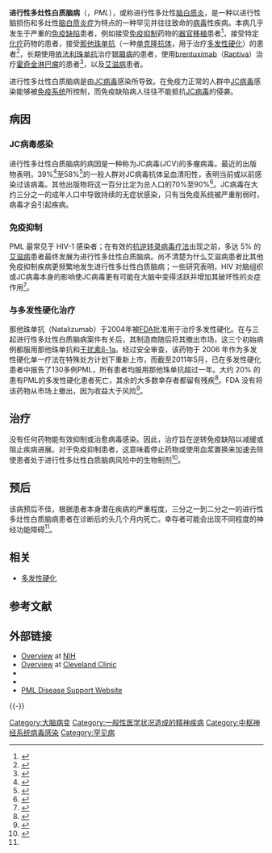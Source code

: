 {{expand|time=2018-02-14T13:32:29+00:00}}
{{Infobox medical condition
| Name = 进行性多灶性白质脑病
| Image = 
| Caption = 
| DiseasesDB = 10718
| ICD10 = {{ICD10|A|81|2|a|80}}
| ICD9 = {{ICD9|046.3}}
| ICDO = 
| OMIM = 
| MedlinePlus = 000674
| eMedicineSubj = radio
| eMedicineTopic = 573
| MeshID = D007968
}}
'''进行性多灶性白质脑病'''（{{lang-en|''Progressive multifocal leukoencephalopathy''}}，''PML''），或称进行性多灶性[[脑白质炎|脑白质炎]]，是一种以进行性脑损伤和多灶性[[脑白质|脑白质]][[炎症|炎症]]为特点的一种罕见并往往致命的[[病毒|病毒]]性疾病。本病几乎发生于严重的[[免疫缺陷|免疫缺陷]]患者，例如接受[[免疫抑制|免疫抑制]]药物的[[器官移植|器官移植]]患者<ref>{{Cite journal|last=Mateen|first=Farrah J.|last2=Muralidharan|first2=RajaNandini|last3=Carone|first3=Marco|last4=van de Beek|first4=Diederik|last5=Harrison|first5=Daniel M.|last6=Aksamit|first6=Allen J.|last7=Gould|first7=Mary S.|last8=Clifford|first8=David B.|last9=Nath|first9=Avindra|date=2011-08|title=Progressive multifocal leukoencephalopathy in transplant recipients|url=https://onlinelibrary.wiley.com/doi/10.1002/ana.22408|journal=Annals of Neurology|language=en|volume=70|issue=2|doi=10.1002/ana.22408|pmc=PMC4910883|pmid=21823157}}</ref>，接受特定[[化疗|化疗]]药物的患者，接受[[那他珠单抗|那他珠单抗]]（一种[[单克隆抗体|单克隆抗体]]，用于治疗[[多发性硬化|多发性硬化]]）的患者<ref>{{Cite web|title=SDEF: Third Psoriatic PML Case Raises More Concerns About Efalizumab|url=http://www.medpagetoday.com/MeetingCoverage/SDEF/12849|archive-url=https://web.archive.org/web/20140312212602/http://www.medpagetoday.com/MeetingCoverage/SDEF/12849|archive-date=2014-03-12|accessdate=2014-04-11|dead-url=yes}}</ref>，长期使用[[依法利珠单抗|依法利珠单抗]]治疗[[银屑病|银屑病]]的患者，使用[[brentuximab|brentuximab]]（[[Raptiva|Raptiva]]）治疗[[霍奇金淋巴瘤|霍奇金淋巴瘤]]的患者<ref>{{cite web|title=FDA Approval for Brentuximab Vedotin|url=http://www.cancer.gov/cancertopics/druginfo/fda-brentuximabvedotin|archive-url=https://web.archive.org/web/20140406215722/http://www.cancer.gov/cancertopics/druginfo/fda-brentuximabvedotin|archive-date=2014-04-06|accessdate=2014-04-11|dead-url=no}}</ref>，以及[[艾滋病|艾滋病]]患者。

进行性多灶性白质脑病是由[[JC病毒|JC病毒]]感染所导致。在免疫力正常的人群中[[JC病毒|JC病毒]]感染能够被[[免疫系统|免疫系统]]所控制，而免疫缺陷病人往往不能抵抗[[JC病毒|JC病毒]]的侵袭。

==病因==
===JC病毒感染===
进行性多灶性白质脑病的病因是一种称为JC病毒(JCV)的多瘤病毒。最近的出版物表明，39%<ref>{{Cite journal|last=Kean|first=Jaime M.|last2=Rao|first2=Suchitra|last3=Wang|first3=Michael|last4=Garcea|first4=Robert L.|date=2009-03-27|editor-last=Atwood|editor-first=Walter J.|title=Seroepidemiology of Human Polyomaviruses|url=https://dx.plos.org/10.1371/journal.ppat.1000363|journal=PLoS Pathogens|language=en|volume=5|issue=3|doi=10.1371/journal.ppat.1000363|issn=1553-7374|pmc=PMC2655709|pmid=19325891}}</ref>至58%<ref>{{Cite journal|last=Egli|first=Adrian|last2=Infanti|first2=Laura|last3=Dumoulin|first3=Alexis|last4=Buser|first4=Andreas|last5=Samaridis|first5=Jacqueline|last6=Stebler|first6=Christine|last7=Gosert|first7=Rainer|last8=Hirsch|first8=Hans H.|date=2009-03-15|title=Prevalence of Polyomavirus BK and JC Infection and Replication in 400 Healthy Blood Donors|url=https://academic.oup.com/jid/article-lookup/doi/10.1086/597126|journal=The Journal of Infectious Diseases|language=en|volume=199|issue=6|doi=10.1086/597126|issn=0022-1899|pmid=19434930}}</ref>的一般人群对JC病毒抗体呈血清阳性，表明当前或以前感染过该病毒。其他出版物将这一百分比定为总人口的70%至90%<ref name="shakel">{{Cite journal|last=Shackelton|first=Laura A.|last2=Rambaut|first2=Andrew|last3=Pybus|first3=Oliver G.|last4=Holmes|first4=Edward C.|date=2006-10-15|title=JC Virus Evolution and Its Association with Human Populations|url=https://journals.asm.org/doi/10.1128/JVI.00441-06|journal=Journal of Virology|language=en|volume=80|issue=20|doi=10.1128/JVI.00441-06|issn=0022-538X|pmc=PMC1617318|pmid=17005670}}</ref>。JC病毒在大约三分之一的成年人口中导致持续的无症状感染，只有当免疫系统被严重削弱时，病毒才会引起疾病。

===免疫抑制===
PML 最常见于 HIV-1 感染者；在有效的[[抗逆转录病毒疗法|抗逆转录病毒疗法]]出现之前，多达 5% 的[[艾滋病|艾滋病]]患者最终发展为进行性多灶性白质脑病。尚不清楚为什么艾滋病患者比其他免疫抑制疾病更频繁地发生进行性多灶性白质脑病；一些研究表明，HIV 对脑组织或JC病毒本身的影响使JC病毒更有可能在大脑中变得活跃并增加其破坏性的炎症作用<ref name="pmid12709870">{{Cite journal|last=Berger|first=Joseph R|date=2003-01|title=Progressive Multifocal Leukoencephalopathy in Acquired Immunodeficiency Syndrome: Explaining the High Incidence and Disproportionate Frequency of the Illness Relative to Other Immunosuppressive Conditions|url=http://link.springer.com/10.1080/13550280390195261|journal=Journal of Neurovirology|language=en|volume=9|issue=s1|doi=10.1080/13550280390195261|issn=1355-0284|pmid=12709870|s2cid=17171153}}</ref>。

===与多发性硬化治疗===
那他珠单抗（Natalizumab）于2004年被[[FDA|FDA]]批准用于治疗多发性硬化。在与三起进行性多灶性白质脑病案件有关后，其制造商随后将其撤出市场，这三个初始病例都服用那他珠单抗和[[干扰素β-1a|干扰素β-1a]]。经过安全审查，该药物于 2006 年作为多发性硬化单一疗法在特殊处方计划下重新上市，而截至2011年5月，已在多发性硬化患者中报告了130多例PML，所有患者均服用那他珠单抗超过一年。大约 20% 的患有PML的多发性硬化患者死亡，其余的大多数幸存者都留有残疾<ref name="pmid21777829">{{Cite journal|last=Kappos|first=Ludwig|last2=Bates|first2=David|last3=Edan|first3=Gilles|last4=Eraksoy|first4=Mefkûre|last5=Garcia-Merino|first5=Antonio|last6=Grigoriadis|first6=Nikolaos|last7=Hartung|first7=Hans-Peter|last8=Havrdová|first8=Eva|last9=Hillert|first9=Jan|last10=Hohlfeld|first10=Reinhard|last11=Kremenchutzky|first11=Marcelo|date=2011-08|title=Natalizumab treatment for multiple sclerosis: updated recommendations for patient selection and monitoring|url=https://pubmed.ncbi.nlm.nih.gov/21777829|journal=The Lancet. Neurology|volume=10|issue=8|doi=10.1016/S1474-4422(11)70149-1|issn=1474-4465|pmid=21777829|s2cid=15639613}}</ref>。FDA 没有将该药物从市场上撤出，因为收益大于风险<ref>{{cite web|last=Hitti|first=M|date=2008-08-01|title=MS Drug Tysabri Tied to Brain Infection|url=http://www.webmd.com/multiple-sclerosis/news/20080801/ms-drug-tysabri-tied-to-brain-infection|publisher=[[WebMD|WebMD]]|archive-url=https://web.archive.org/web/20181120221058/https://www.webmd.com/multiple-sclerosis/news/20080801/ms-drug-tysabri-tied-to-brain-infection|archive-date=2018-11-20|access-date=2010-08-31|dead-url=no}}</ref>。

==治疗==
没有任何药物能有效抑制或治愈病毒感染。因此，治疗旨在逆转免疫缺陷以减缓或阻止疾病进展。对于免疫抑制患者，这意味着停止药物或使用血浆置换来加速去除使患者处于进行性多灶性白质脑病风险中的生物制剂<ref name="NIH">{{cite web|date=2014-02-14|title=Progressive Multifocal Leukoencephalopathy Information Page|url=https://www.ninds.nih.gov/disorders/all-disorders/progressive-multifocal-leukoencephalopathy-information-page|work=National Institute of Neurological Disorders and Stroke|publisher=National Institutes of Health|archive-url=https://web.archive.org/web/20200917081254/https://www.ninds.nih.gov/Disorders/All-Disorders/Progressive-Multifocal-Leukoencephalopathy-Information-Page|archive-date=2020-09-17|access-date=2020-09-11|dead-url=no}}</ref>。

==预后==
该病预后不佳，根据患者本身潜在疾病的严重程度，三分之一到二分之一的进行性多灶性白质脑病患者在诊断后的头几个月内死亡。幸存者可能会出现不同程度的神经功能障碍<ref name="NIH" />。

==相关==
* [[多发性硬化|多发性硬化]]

== 参考文献 ==
{{Reflist|30em}}

==外部链接==
* [https://web.archive.org/web/20150104180601/http://www.ninds.nih.gov/disorders/pml/pml.htm Overview] at [[國家衛生院_(美國)|NIH]]
* [https://web.archive.org/web/20060310193401/http://www.clevelandclinic.org/health/health-info/docs/1300/1322.asp?index=6101 Overview] at [[Cleveland_Clinic|Cleveland Clinic]]
* {{eMedicine|neuro|450|HIV-1 Associated Opportunistic Infections: PML}}
* {{MedlinePlusEncyclopedia|000674|Progressive multifocal leukoencephalopathy}}
*[https://web.archive.org/web/20110616124817/http://pml-disease.com/ PML Disease Support Website]

{{-}}
{{中枢神经系统疾病}}

[[Category:大脑病变|Category:大脑病变]]
[[Category:一般性医学状况造成的精神疾病|Category:一般性医学状况造成的精神疾病]]
[[Category:中枢神经系统病毒感染|Category:中枢神经系统病毒感染]]
[[Category:罕见病|Category:罕见病]]